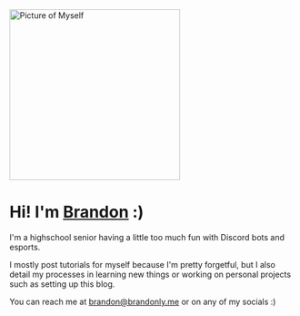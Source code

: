 <img src="https://brandonly.me/me-small.png" alt="Picture of Myself" height="300"/>

# Hi! I'm <a href="https://brandonly.me" target="_blank">Brandon</a> :)

I'm a highschool senior having a little too much fun with Discord bots and esports.

I mostly post tutorials for myself because I'm pretty forgetful,
but I also detail my processes in learning new things or working on personal projects such as setting up this blog.

You can reach me at [brandon@brandonly.me](mailto:brandon@brandonly.me) or on any of my socials :)